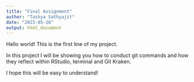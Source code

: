 ```yaml
---
title: "Final Assignment"
author: "Tashya Sathyajit"
date: "2023-05-20"
output: html_document
---
```


Hello world! This is the first line of my project.

In this project I will be showing you how to conduct git commands and how they reflect within RStudio, terminal and Git Kraken.

I hope this will be easy to understand!
